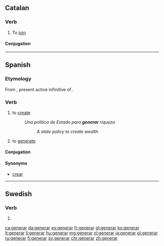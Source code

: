 ==Catalan==

===Verb===
{{ca-verb}}

# To [[join]]

====Conjugation====
{{ca-conj-ar|gener}}
----
==Spanish==

===Etymology===
From {{etyl|la|es}} {{m|la|generāre}}, present active infinitive of {{term|generō|lang=la}}.

===Verb===
{{es-verb|gener|ar}}

# to [[create]]
#: ''Una política de Estado para '''generar''' riqueza''
#:: ''A state policy to create wealth''
# to [[generate]]

====Conjugation====
{{es-conj-ar|gener}}

====Synonyms====
* [[crear]]

----

==Swedish==

===Verb===
{{head|sv|verb form}}

# {{sv-verb-form-pre|genera}}

[[ca:generar]]
[[da:generar]]
[[es:generar]]
[[fr:generar]]
[[gl:generar]]
[[ko:generar]]
[[lt:generar]]
[[li:generar]]
[[hu:generar]]
[[mg:generar]]
[[nl:generar]]
[[ja:generar]]
[[pl:generar]]
[[ru:generar]]
[[fi:generar]]
[[sv:generar]]
[[chr:generar]]
[[zh:generar]]
